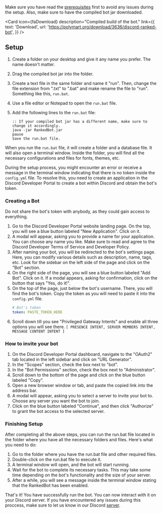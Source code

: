 
Make sure you have read the [prerequisites](https://avoku.github.io/bot/getting-started/prerequisites) first to avoid any issues during the setup. Also, make sure to have the compiled bot jar downloaded.

<Card
    icon={faDownload}
    description="Compiled build of the bot."
    link={{
        text: 'Download',
        url: 'https://polymart.org/download/3636/discord-ranked-bot',
    }}
/>

## Setup

1. Create a folder on your desktop and give it any name you prefer. The name doesn't matter.
2. Drag the compiled bot jar into the folder.
3. Create a text file in the same folder and name it "run". Then, change the file extension from ".txt" to ".bat" and make rename the
   file to "run". Something like this, `run.bat`.
4. Use a file editor or Notepad to open the `run.bat` file.
5. Add the following lines to the `run.bat` file:

    ```batch
    :: If your compiled bot jar has a different name, make sure to change it accordingly.
    java -jar RankedBot.jar
    pause
    Save the run.bat file.
    ```

When you run the `run.bat` file, it will create a folder and a database file. It will also open a terminal window. Inside the folder,
you will find all the necessary configurations and files for fonts, themes, etc.

During the setup process, you might encounter an error
or receive a message in the terminal window indicating that there is no token inside the `config.yml` file. To resolve this, you need to
create an application in the Discord Developer Portal to create a bot within Discord and obtain the bot's token.

### Creating a Bot

<Callout type="warning">
    Do not share the bot's token with anybody, as they could gain access to
    everything.
</Callout>

1. Go to the Discord Developer Portal website landing page. On the top, you will see a blue button labeled "New Application".
   Click on it.
2. A modal will appear, asking you to provide a name for your application. You can choose any name you like. Make sure to read and agree
   to the Discord Developer Terms of Service and Developer Policy.
3. After naming your bot, you will be redirected to the bot's settings page. Here, you can modify various details such as description, name,
   tags, etc. Look for the sidebar on the left side of the page and click on the "Bot" section.
4. On the right side of the page, you will see a blue button labeled "Add Bot". Click on it. If a modal appears, asking for confirmation,
   click on the button that says "Yes, do it!".
5. On the top of the page, just below the bot's username. There, you will find the bot's token. Copy the token as you will need
   to paste it into the `config.yml` file.
    ```yml
    # Bot's token
    token: PASTE_TOKEN_HERE
    ```
6. Scroll down till you see "Privileged Gateway Intents" and enable all three options you will see there.
   `[ PRESENCE INTENT, SERVER MEMBERS INTENT, MESSAGE CONTENT INTENT ]`

### How to invite your bot

1. On the Discord Developer Portal dashboard, navigate to the "OAuth2" tab located in the left sidebar and click on "URL Generator".
2. In the "Scopes" section, check the box next to "bot".
3. In the "Bot Permissions" section, check the box next to "Administrator".
4. Scroll down to the bottom of the page and click on the blue button labeled "Copy".
5. Open a new browser window or tab, and paste the copied link into the address bar.
6. A modal will appear, asking you to select a server to invite your bot to. Choose any server you want the bot to join.
7. Click on the blue button labeled "Continue", and then click "Authorize" to grant the bot access to the selected server.

### Finishing Setup

After completing all the above steps, you can run the run.bat file located in the folder where you have all the necessary folders and
files. Here's what you need to do:

1. Go to the folder where you have the run.bat file and other required files.
2. Double-click on the run.bat file to execute it.
3. A terminal window will open, and the bot will start running.
4. Wait for the bot to complete its necessary tasks. This may take some time depending on the bot's functionality and the size of your
   server.
5. After a while, you will see a message inside the terminal window stating that the RankedBot has been enabled.

That's it! You have successfully run the bot. You can now interact with it on your Discord server. If you have encountered any issues during
this proccess, make sure to let us know in our Discord [server](https://discord.gg/2QEYjQyH87).
